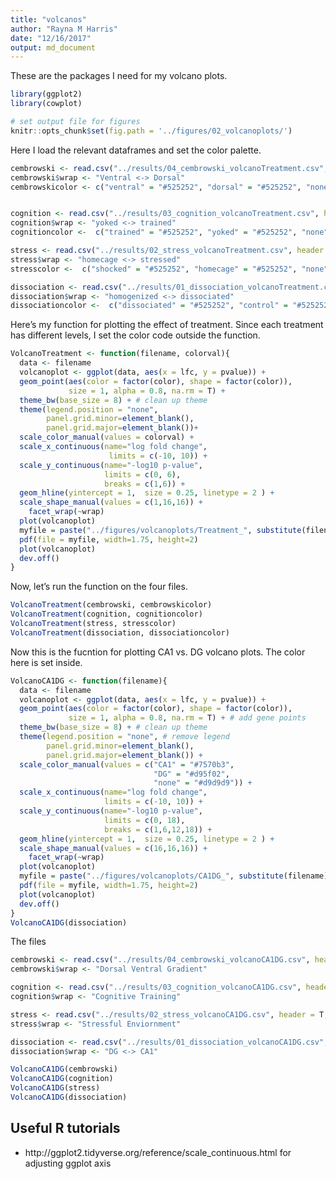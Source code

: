 ```yaml
---
title: "volcanos"
author: "Rayna M Harris"
date: "12/16/2017"
output: md_document
---
```


These are the packages I need for my volcano plots.

```r
library(ggplot2)
library(cowplot)

# set output file for figures 
knitr::opts_chunk$set(fig.path = '../figures/02_volcanoplots/')
```

Here I load the relevant dataframes and set the color palette.

```r
cembrowski <- read.csv("../results/04_cembrowski_volcanoTreatment.csv", header = T, row.names = 1)
cembrowski$wrap <- "Ventral <-> Dorsal"
cembrowskicolor <- c("ventral" = "#525252", "dorsal" = "#525252", "none" = "#d9d9d9")


cognition <- read.csv("../results/03_cognition_volcanoTreatment.csv", header = T, row.names = 1)
cognition$wrap <- "yoked <-> trained"
cognitioncolor <-  c("trained" = "#525252", "yoked" = "#525252", "none" = "#d9d9d9")

stress <- read.csv("../results/02_stress_volcanoTreatment.csv", header = T, row.names = 1)
stress$wrap <- "homecage <-> stressed"
stresscolor <-  c("shocked" = "#525252", "homecage" = "#525252", "none" = "#d9d9d9")

dissociation <- read.csv("../results/01_dissociation_volcanoTreatment.csv", header = T, row.names = 1)
dissociation$wrap <- "homogenized <-> dissociated"
dissociationcolor <-  c("dissociated" = "#525252", "control" = "#525252", "none" = "#d9d9d9")

```

Here's my function for plotting the effect of treatment. Since each treatment has different levels, I set the color code outside the function.

```r
VolcanoTreatment <- function(filename, colorval){
  data <- filename
  volcanoplot <- ggplot(data, aes(x = lfc, y = pvalue)) + 
  geom_point(aes(color = factor(color), shape = factor(color)), 
             size = 1, alpha = 0.8, na.rm = T) +
  theme_bw(base_size = 8) + # clean up theme
  theme(legend.position = "none",
        panel.grid.minor=element_blank(),
        panel.grid.major=element_blank())+
  scale_color_manual(values = colorval) +
  scale_x_continuous(name="log fold change",
                      limits = c(-10, 10)) +
  scale_y_continuous(name="-log10 p-value",
                     limits = c(0, 6),
                     breaks = c(1,6)) +
  geom_hline(yintercept = 1,  size = 0.25, linetype = 2 ) + 
  scale_shape_manual(values = c(1,16,16)) +
    facet_wrap(~wrap)
  plot(volcanoplot)
  myfile = paste("../figures/volcanoplots/Treatment_", substitute(filename), ".pdf", sep="")
  pdf(file = myfile, width=1.75, height=2)
  plot(volcanoplot)
  dev.off()
}
```

Now, let's run the function on the four files.

```r
VolcanoTreatment(cembrowski, cembrowskicolor)
VolcanoTreatment(cognition, cognitioncolor)
VolcanoTreatment(stress, stresscolor)
VolcanoTreatment(dissociation, dissociationcolor)
```

Now this is the fucntion for plotting CA1 vs. DG volcano plots. The color here is set inside. 

```r
VolcanoCA1DG <- function(filename){
  data <- filename
  volcanoplot <- ggplot(data, aes(x = lfc, y = pvalue)) + 
  geom_point(aes(color = factor(color), shape = factor(color)), 
             size = 1, alpha = 0.8, na.rm = T) + # add gene points
  theme_bw(base_size = 8) + # clean up theme
  theme(legend.position = "none", # remove legend 
        panel.grid.minor=element_blank(),
        panel.grid.major=element_blank()) + 
  scale_color_manual(values = c("CA1" = "#7570b3",
                                "DG" = "#d95f02", 
                                "none" = "#d9d9d9")) +   
  scale_x_continuous(name="log fold change",
                     limits = c(-10, 10)) +
  scale_y_continuous(name="-log10 p-value",
                     limits = c(0, 18),
                     breaks = c(1,6,12,18)) +
  geom_hline(yintercept = 1,  size = 0.25, linetype = 2 ) + 
  scale_shape_manual(values = c(16,16,16)) +
    facet_wrap(~wrap)
  plot(volcanoplot)
  myfile = paste("../figures/volcanoplots/CA1DG_", substitute(filename), ".pdf", sep="")
  pdf(file = myfile, width=1.75, height=2)
  plot(volcanoplot)
  dev.off()
}
VolcanoCA1DG(dissociation)

```

The files

```r
cembrowski <- read.csv("../results/04_cembrowski_volcanoCA1DG.csv", header = T, row.names = 1)
cembrowski$wrap <- "Dorsal Ventral Gradient"

cognition <- read.csv("../results/03_cognition_volcanoCA1DG.csv", header = T, row.names = 1)
cognition$wrap <- "Cognitive Training"

stress <- read.csv("../results/02_stress_volcanoCA1DG.csv", header = T, row.names = 1)
stress$wrap <- "Stressful Enviornment"

dissociation <- read.csv("../results/01_dissociation_volcanoCA1DG.csv", header = T, row.names = 1)
dissociation$wrap <- "DG <-> CA1"
```

```r
VolcanoCA1DG(cembrowski)
VolcanoCA1DG(cognition)
VolcanoCA1DG(stress)
VolcanoCA1DG(dissociation)
```

## Useful R tutorials
- http://ggplot2.tidyverse.org/reference/scale_continuous.html for adjusting ggplot axis